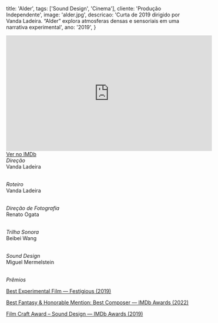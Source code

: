   title: 'Alder',
  tags: ['Sound Design', 'Cinema'],
  cliente: 'Produção Independente',
  image: 'alder.jpg',
  descricao: 'Curta de 2019 dirigido por Vanda Ladeira. “Alder” explora atmosferas densas e sensoriais em uma narrativa experimental',
  ano: '2019',
}

<iframe width="560" height="315" src="https://syntheticdark.com/projects/alder" title="IMDb Trailer Alder" frameborder="0" allowfullscreen></iframe> <br />
<a href="https://www.imdb.com/title/tt10883312/" target="_blank" rel="noopener noreferrer">Ver no IMDb</a>

<br />
<i>Direção</i><br />
Vanda Ladeira<br /><br />

<i>Roteiro</i><br />
Vanda Ladeira<br /><br />

<i>Direção de Fotografia</i><br />
Renato Ogata<br /><br />

<i>Trilha Sonora</i><br />
Beibei Wang<br /><br />

<i>Sound Design</i><br />
Miguel Mermelstein<br /><br />

<i>Prêmios</i><br />

<a href="https://www.festigious.com/october-2019" target="_blank" rel="noopener noreferrer">Best Experimental Film — Festigious (2019)</a><br />

<a href="https://www.imdb.com/title/tt10883312/awards/" target="_blank" rel="noopener noreferrer">Best Fantasy & Honorable Mention: Best Composer — IMDb Awards (2022)</a><br />

<a href="https://www.imdb.com/title/tt10883312/awards/" target="_blank" rel="noopener noreferrer">Film Craft Award – Sound Design — IMDb Awards (2019)</a><br /><br />
